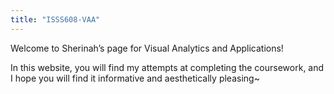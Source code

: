 ```yaml
---
title: "ISSS608-VAA"
---
```


Welcome to Sherinah's page for Visual Analytics and Applications!

In this website, you will find my attempts at completing the coursework, and I hope you will find it informative and aesthetically pleasing~
